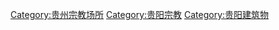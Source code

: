 [[Category:贵州宗教场所|Category:贵州宗教场所]]
[[Category:贵阳宗教|Category:贵阳宗教]]
[[Category:贵阳建筑物|Category:贵阳建筑物]]